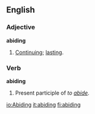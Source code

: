 ==English==
===Adjective===
'''abiding'''
# [[continue|Continuing]]; [[lasting]].

===Verb===
'''abiding'''
# Present participle of ''to [[abide]]''.

[[io:Abiding]]
[[it:abiding]]
[[fi:abiding]]